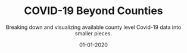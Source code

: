 ---
name: "COVID-19 Beyond Counties"
description: Breaking down and visualizing available county level Covid-19 data into smaller pieces.

title: "COVID-19 Beyond Counties"
subtitle: Breaking down and visualizing available county level Covid-19 data into smaller pieces.

date: "01-01-2020"
order: 7
thumbnail: media/thumbnail.png

company: "Topos"
collaborators: 
- Eric Buth

categories:
  - data-visualization
embeddedImages:

---